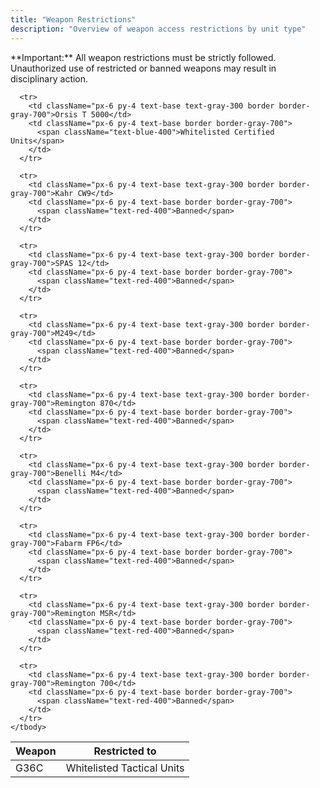 ```yaml
---
title: "Weapon Restrictions"
description: "Overview of weapon access restrictions by unit type"
---
```

<Note>
  **Important:** All weapon restrictions must be strictly followed. Unauthorized use of restricted or banned weapons may result in disciplinary action.
</Note>
<table className="w-full border-collapse -mx-6">
    <thead>
      <tr className="bg-gray-900/50">
        <th className="px-6 py-4 text-left text-base font-semibold text-gray-200 border border-gray-700">
          Weapon
        </th>
        <th className="px-6 py-4 text-left text-base font-semibold text-gray-200 border border-gray-700">
          Restricted to
        </th>
      </tr>
    </thead>
    <tbody>
      <tr>
        <td className="px-6 py-4 text-base text-gray-300 border border-gray-700">G36C</td>
        <td className="px-6 py-4 text-base border border-gray-700">
          <span className="text-blue-400">Whitelisted Tactical Units</span>
        </td>
      </tr>
      
      <tr>
        <td className="px-6 py-4 text-base text-gray-300 border border-gray-700">Orsis T 5000</td>
        <td className="px-6 py-4 text-base border border-gray-700">
          <span className="text-blue-400">Whitelisted Certified Units</span>
        </td>
      </tr>
      
      <tr>
        <td className="px-6 py-4 text-base text-gray-300 border border-gray-700">Kahr CW9</td>
        <td className="px-6 py-4 text-base border border-gray-700">
          <span className="text-red-400">Banned</span>
        </td>
      </tr>
      
      <tr>
        <td className="px-6 py-4 text-base text-gray-300 border border-gray-700">SPAS 12</td>
        <td className="px-6 py-4 text-base border border-gray-700">
          <span className="text-red-400">Banned</span>
        </td>
      </tr>
      
      <tr>
        <td className="px-6 py-4 text-base text-gray-300 border border-gray-700">M249</td>
        <td className="px-6 py-4 text-base border border-gray-700">
          <span className="text-red-400">Banned</span>
        </td>
      </tr>
      
      <tr>
        <td className="px-6 py-4 text-base text-gray-300 border border-gray-700">Remington 870</td>
        <td className="px-6 py-4 text-base border border-gray-700">
          <span className="text-red-400">Banned</span>
        </td>
      </tr>
      
      <tr>
        <td className="px-6 py-4 text-base text-gray-300 border border-gray-700">Benelli M4</td>
        <td className="px-6 py-4 text-base border border-gray-700">
          <span className="text-red-400">Banned</span>
        </td>
      </tr>
      
      <tr>
        <td className="px-6 py-4 text-base text-gray-300 border border-gray-700">Fabarm FP6</td>
        <td className="px-6 py-4 text-base border border-gray-700">
          <span className="text-red-400">Banned</span>
        </td>
      </tr>
      
      <tr>
        <td className="px-6 py-4 text-base text-gray-300 border border-gray-700">Remington MSR</td>
        <td className="px-6 py-4 text-base border border-gray-700">
          <span className="text-red-400">Banned</span>
        </td>
      </tr>
      
      <tr>
        <td className="px-6 py-4 text-base text-gray-300 border border-gray-700">Remington 700</td>
        <td className="px-6 py-4 text-base border border-gray-700">
          <span className="text-red-400">Banned</span>
        </td>
      </tr>
    </tbody>
  </table>